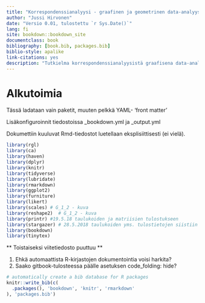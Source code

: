 ```yaml
--- 
title: "Korrespondenssianalyysi - graafinen ja geometrinen data-analyysin menetelmä"
author: "Jussi Hirvonen"
date: "Versio 0.01, tulostettu `r Sys.Date()`"
lang: fi
site: bookdown::bookdown_site
documentclass: book
bibliography: [book.bib, packages.bib]
biblio-style: apalike
link-citations: yes
description: "Tutkielma korrespondenssianalyysistä graafisena data-analyysin menetelmänä."
---
```


# Alkutoimia {-}

Tässä ladataan vain paketit, muuten pelkkä YAML- 'front matter'

Lisäkonfiguroinnit tiedostoissa _bookdown.yml ja _output.yml

Dokumettiin kuuluvat Rmd-tiedostot luetellaan eksplisiittisesti (ei vielä).


```r
library(rgl)
library(ca)
library(haven)
library(dplyr)
library(knitr)
library(tidyverse)
library(lubridate)
library(rmarkdown)
library(ggplot2)
library(furniture)
library(likert)
library(scales) # G_1_2 - kuva
library(reshape2)  # G_1_2 - kuva
library(printr) #19.5.18 taulukoiden ja matriisien tulostukseen
library(stargazer) # 28.5.2018 taulukoiden yms. tulostietojen siistiin tulostukseen
library(bookdown)
library(tinytex)

```




** Toistaiseksi viitetiedosto puuttuu **

1. Ehkä automaattista R-kirjastojen dokumentointia voisi harkita?
2. Saako gitbook-tulosteessa päälle asetuksen code_folding: hide?



```r

# automatically create a bib database for R packages
knitr::write_bib(c(
  .packages(), 'bookdown', 'knitr', 'rmarkdown'
), 'packages.bib')

```
